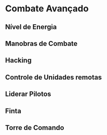 # Combate Avançado

## Nível de Energia

## Manobras de Combate

## Hacking

## Controle de Unidades remotas

## Liderar Pilotos

## Finta 

## Torre de Comando
